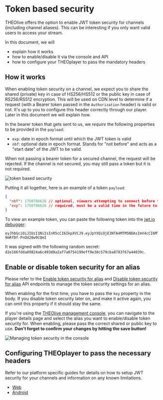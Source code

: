 # Token based security

THEOlive offers the option to enable JWT token security for channels (including channel aliases). This can be interesting if you only want valid users to access your stream.

In this document, we will

- explain how it works
- how to enable/disable it via the console and API
- how to configure your THEOplayer to pass the mandatory headers

## How it works

When enabling token security on a channel, we expect you to share the shared (private) key in case of HS256/HS512 or the public key in case of RS256/RS512 encryption. This will be used on CDN level to determine if a request (with a Bearer token passed in the `Authorization` header) is valid or not. It's up to you to configure this header correctly through our player. Later in this document we will explain how.

In the bearer token that gets sent to us, we _require_ the following properties to be provided in the `payload`:

- `exp`: date in epoch format until which the JWT token is valid
- `nbf`: optional date in epoch format. Stands for "not before" and acts as a "start date" of the JWT to be valid.

When not passing a bearer token for a secured channel, the request will be rejected. If the channel is not secured, you may still pass a token but it is not required.

![token based security](../../assets/img/dcdfc37-token_security.png)

Putting it all together, here is an example of a token `payload`:

```json
{
  "nbf": 1750786626 // optional, viewers attempting to connect before this time will not be permitted
  "exp": 1750796626 // required, must be a valid time in the future to allow viewer access
}
```

To view an example token, you can paste the following token into the [jwt.io debugger](https://jwt.io/#token=eyJhbGciOiJIUzI1NiIsInR5cCI6IkpXVCJ9.eyJpYXQiOjE3NTA4MTM5NDAsImV4cCI6MTc1MDgxNDU0MH0.hGnLRGO09AXNzMHgHLLz1HJ-9mRfDf-PnOd20w9CQmI):

```
eyJhbGciOiJIUzI1NiIsInR5cCI6IkpXVCJ9.eyJpYXQiOjE3NTA4MTM5NDAsImV4cCI6MTc1MDgxNDU0MH0.hGnLRGO09AXNzMHgHLLz1HJ-9mRfDf-PnOd20w9CQmI
```

It was signed with the following random secret: `d2e166fdda89824a6c493d8a2af7a0754199eff9e38c579cba8783767a44039c`.

## Enable or disable token security for an alias

Please refer to the [Enable token security for alias](/theolive/api/channels/enable-token-security-for-alias) and [Disable token security for alias](/theolive/api/channels/disable-token-security-for-alias) API endpoints to manage the token security settings for an alias.

When enabling for the first time, you have to pass the `key` property in the body. If you disable token security later on, and make it active again, you can omit this property if it should stay the same.

If you're using the [THEOlive management console](https://console.theo.live), you can navigate to the player details page and select the alias you want to enable/disable token security for. When enabling, please pass the correct shared or public key to use. **Don't forget to confirm your changes by hitting the save button!**

![Managing token security in the console](../../assets/img/51376b6-token.png)

## Configuring THEOplayer to pass the necessary headers

Refer to our platform specific guides for details on how to setup JWT security for your channels and information on any known limitations.

- [Web](../../playback/web/token-based-security.mdx)
- [Android](../../playback/android/token-based-security.mdx)
